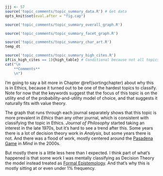 ```r
jjj <- 57
source('topic_comments/topic_summary_data.R') # Get data
opts_knit$set(eval.after = "fig.cap")
```

```r
source('topic_comments/topic_summary_overall_graph.R')
```

```r
source('topic_comments/topic_summary_facet_graph.R')
```

```r
source('topic_comments/topic_summary_char_art.R')
temp_dt
```

```r
source('topic_comments/topic_summary_high_cites.R')
if(is_high_cites == 1){high_table} # Conditional because not all topics have high cites
cat("\n
	**Comments**
	\n")
```

I'm going to say a bit more in Chapter \@ref(sortingchapter) about why this is in Ethics, because it turned out to be one of the hardest topics to classify. Note for now that the keywords suggest that the focus of this topic is on the utility end of the probability-and-utility model of choice, and that suggests it naturally fits with value theory.

The graph that runs through each journal separately shows that this topic is more prevalent in _Ethics_ than any other journal, which is consistent with classifying the topic in Ethics. _Journal of Philosophy_ started taking an interest in the late 1970s, but it's hard to see a trend after this. Some years there is a lot of decision theory work in _Analysis_, but some years there is not. And there was a flood of work, mostly centered around the [Pasadena Game](https://philpapers.org/rec/NOVVE) in _Mind_ in the 2000s. 

But mostly there is a little less here than I expected. I think part of what's happened is that some work I was mentally classifying as Decision Theory the model instead treated as [Formal Epistemology](#topic84). And that's why this is mostly sitting at or even under 1% frequency.
